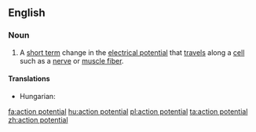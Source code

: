 ==English==

===Noun===
{{en-noun}}
{{wikipedia}}

# A [[short term]] change in the [[electrical potential]] that [[travel]]s along a [[cell]] such as a [[nerve]] or [[muscle fiber]].


====Translations====
{{trans-top|electrical potential}}
* Hungarian: {{t|hu|akciós potenciál}}
{{trans-mid}}
{{trans-bottom}}


[[fa:action potential]]
[[hu:action potential]]
[[pl:action potential]]
[[ta:action potential]]
[[zh:action potential]]